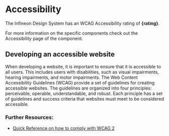 
<Meta title="Accessibility" />

# Accessibility
The Infineon Design System has an WCAG Accessibility rating of **{rating}**.


For more information on the specific components check out the Accessibility page of the component.

## Developing an accessible website
When developing a website, it is important to ensure that it is accessible to all users. This includes users with disabilities, such as visual impairments, hearing impairments, and motor impairments. The Web Content Accessibility Guidelines (WCAG) provide a set of guidelines for creating accessible websites. The guidelines are organized into four principles: perceivable, operable, understandable, and robust. Each principle has a set of guidelines and success criteria that websites must meet to be considered accessible.

### Further Resources:
* [Quick Reference on how to comply with WCAG 2](https://www.w3.org/WAI/WCAG22/quickref/)